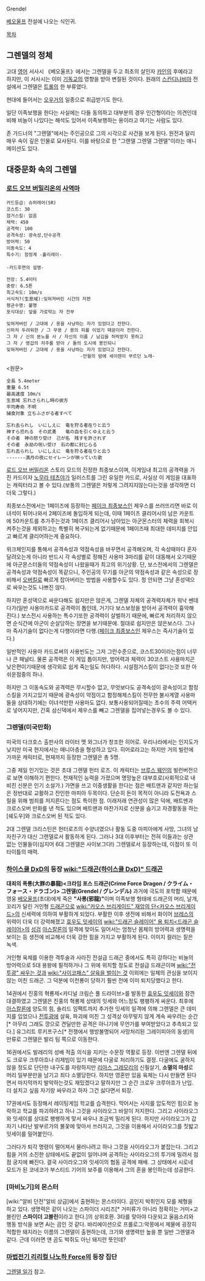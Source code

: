 Grendel

[[베오울프]] 전설에 나오는 식인귀.

[[목차]]

== 그렌델의 정체 ==
고대 [[영어]] 서사시 《베오울프》에서는 그렌델을 두고 최초의 살인자 [[카인]]의 후예라고 하지만, 이 서사시는 이미 [[기독교]]의 영향을 받아 변질된 것이다. 원래의 [[스칸디나비아]] 전설에서 그렌델은 [[트롤]]의 한 부류였다.

현대에 들어서는 [[오우거]]의 일종으로 취급받기도 한다.

일단 이족보행을 한다는 사실에는 다들 동의하고 대부분의 경우 인간형이라는 의견인데 비해 비늘이 나있다는 해석도 있어서 이족보행하는 용이라고 여기는 사람도 있다.

존 가드너의 "그렌델"에서는 주인공으로 그의 시각으로 사건을 보게 된다.  원전과 달리 매우 속이 깊은 인물로 묘사된다.  이를 바탕으로 한 "그렌델 그렌델 그렌델"이라는 애니메이션도 있다.

== 대중문화 속의 그렌델 ==
=== [[로드 오브 버밀리온]]의 [[사역마]] ===
 카드등급: 슈퍼레어(SR)
 코스트: 30
 점거스킬: 없음
 체력: 450
 공격력: 100
 공격속성: 광속성,단수공격
 방어력: 50
 이동속도: 4
 특수기: 함정계 -홀리레이-
 
 -카드후면의 설명-

 전장: 5.4미터
 중량: 6.5톤
 최고속도: 10m/s
 서식처?(生息域):잊혀져버린 시간의 저편
 평균수명: 불명
 포식대상: 앞을 가로막는 자 전부

 
 잊혀져버린 / 고대에 / 용을 사냥하는 자가 있었다고 전한다.
 신마저 두려워한 / 그 무용 / 용의 피를 이었기 때문이라 전한다.
 그 자 / 신의 분노를 사 / 자신의 이름 / 남김을 허락받지 못하고
 그 자 / 영겁의 저주를 받아 / 돌의 도시에 봉인되니
 잊혀져버린 / 고대에 / 용을 사냥하는 자가 있었다고 전한다.
                            -만월의 밤에 세이렌이 부르던 노래-


<원문>
 全長 5.4meter
 重量 6.5t
 最高速度 10m/s
 生息域 忘れさられし時の彼方
 平均寿命 不明
 捕食対象 立ちふさがる者すべて

 
 忘れ去られし　いにしえに　竜を狩る者在りと云う
 神すら恐れる　その武勇　　竜の血を引くゆえと云う
 その者　神の怒り受け　己が名　残すを許されず
 その者　永劫の呪い受け　石の都に封じらる
 忘れ去られし　いにしえに　竜を狩る者在りと云う
 -------満月の夜にセイレーンが唄っていた歌


[[로드 오브 버밀리온]] 스토리 모드의 진정한 최종보스이며, 이게임내 최고의 공격력을 가진 카드이자 [[노무라 테츠야]]가 일러스트를 그린 유일한 카드로, 사실상 이 게임을 대표하는 캐릭터라고 볼 수 있다.(보통의 그렌델은 저렇게 그려지지않는다는것을 생각하면 더더욱 그렇다.)

최종보스전에서는 1페이즈에 등장하는 [[페이크 최종보스]]인 제우스를 쓰러뜨리면 바로 이녀석이 튀어나와서 2페이즈에 돌입하게 되는데, 이때 1페이즈 클리어시의 남은 카운트에 50카운트를 추가주는것과 1페이즈 클리어시 남아있는 아군몬스터의 체력을 회복시켜주는것을 제외하고는 특별히 복구되는게 없기때문에 1페이즈때 최대한 데미지를 안입고 빠르게 클리어하는게 중요하다.

위크체인지를 통해서 공격속성과 약점속성을 바꾸면서 공격해오며, 각 속성때마다 혼자 달려오는게 아니라 반드시 각 속성별로 정해진 사용마 3마리를 같이 대동해서 오기때문에 아군몬스터들의 약점속성이 나왔을때가 최고의 위기상황. 단, 보스전에서의 그렌델은 공격속성과 약점속성이 똑같으니, 주인공의 무기를 아군의 약점속성과 같은 속성으로 장비해서 [[오버킬]]로 빠르게 잡아버리는 방법을 사용할수도 있다. 정 안되면 그냥 혼성덱으로 싸우는것도 나쁘진 않다.

하지만 혼성덱으로 싸운다해도 쉽지만은 않은게, 그렌델 자체의 공격력자체가 워낙 쎈데다가(일반 사용마카드로 공격력이 톱인데, 거기다 보스보정을 받아서 공격력이 흉악해진다.) 보스전시 사용하는 특수기또한 공격력이 살벌하기 때문에, 빠르게 처리하지 않으면 순식간에 아군이 순살당하는 장면을 보기때문에. 절대로 쉽지만은 않은보스다. 그나마 즉사기술이 없다는게 다행이라면 다행.([[페이크 최종보스]]인 제우스는 즉사기술이 있다.)

일반적인 사용마 카드로써의 사용빈도는 그저 그런수준으로, 코스트30이라는점이 너무나 큰 패널티. 물론 공격력은 이 게임 톱이지만, 방어력과 체력이 30코스트 사용마치곤 낮은편이기때문에 생각외로 쉽게 죽는일도 허다하다. 시설점거스킬이 없다는것 또한 아쉬운점중의 하나.

하지만 그 이동속도와 공격력은 무시할수 없고, 무엇보다도 공격속성이 광속성이고 함정스킬을 가지고있기 때문에 광속성이 약점이고 함정해제스킬이 전무한 불사계열 사용마들을 상대하기에는 이녀석만한 사용마도 없다. 보통사용되어질때는 초수의 주력 어택커로 넣어지지만, 간혹 삼신덱에서 제우스를 빼고 그렌델을 집어넣는경우도 볼 수 있다.

=== 그렌델(미국만화) ===
미국의 다크호스 출판사의 라이터 맷 와그너가 창조한 히어로. 우리나라에서는 인지도가 낮지만 미국 현지에서는 매니아층을 형성하고 있다. 히어로라고는 하지만 거의 빌런에 가까운 캐릭터로, 현재까지 등장한 그렌델은 총 5명.

그중 제일 인기있는 것은 초대 그렌델 헌터 로즈. 이 캐릭터는 [[브루스 웨인]]의 빌런버전으로 보면 이해하기 편한다. 천재적인 능력을 가졌으며 명망높은 대부호로(사회적으로 내비친 신분은 인기 소설가.) 가면을 쓰고 이중생활을 한다는 점은 배트맨과 같지만 하는일은 정반대로 교활하고 잔인한 마피아 두목이다. 단순히 돈이 목적이 아니라 도전욕과 스릴을 위해 범죄를 저지른다는 점도 특이한 점. 이래저래 연관성이 많은 덕에, 배트맨과 크로스오버 만화를 낸 적도 있으며 배트맨과 마찬가지로 신분을 숨기고 자경활동을 하는 [쉐도우]와 크로스오버 된 적도 있다.

2대 그렌델 크리스틴은 헌터로즈의 수양녀였으나 활동 도중 마피아에게 사망, 그녀의 남자친구가 대신 그렌델로서 활동하게 된다. 그러나 3대 이후부터는 전혀 이들과는 상관 없는 인물들이(심지어 6대 그렌델은 사이보그다!) 그렌델로서 등장하는데, 이점이 또 이 타이틀의 매력.
 
=== [[하이스쿨 DxD]]의 등장 [[wiki:"드래곤(하이스쿨 DxD)" 드래곤]] ===
'''대죄의 폭룡(大罪の暴龍)<크라임 포스 드래곤(Crime Force Dragon / クライム・フォース・ドラゴン)> 그렌델(Grendel / グレンデル)'''
과거에 극도의 포학함 때문에 영웅 [[베오울프]](초대)에게 죽은 '''"사룡(邪龍)"'''이며 이족보행 형태에 드래곤의 머리, 날개, 꼬리가 달린 거인형 [[드래곤]]으로 [[wiki:"카오스 브리게이드" 재앙의 단<카오스 브리게이드>]]의 신세력에 의하여 부활하게 되었다. 부활한 이후 생전에 비해서 화이어 [[브레스]]의 위력이 더욱 더 강력해졌고 [[효우도 잇세이]]의 [[wiki:"드래곤 슬레이어" 용 퇴치<드래곤 슬레이어>]]의 [[성검]] [[아스칼론]]의 일격에 맞아도 일어서는 엄청난 몸체의 방어력과 생명력을 보이는 등 생전에 비교해서 더욱 강한 힘을 가지고 부활하게 된다. 이미지 컬러는 짙은 녹색.

거인형 육체를 이용한 격투술과 사라진 전설급 드래곤 중에서도 특히 강하다는 비늘의 방어력으로 5대 용왕에 필적하거나 그 위에 위치할 정도로 전설급 드래곤이며 [[wiki:"전투광" 싸우는 것]]과 [[wiki:"사이코패스" 살육을 벌이는 것]] 이외에는 일체의 관심을 보이지 않는 미친 드래곤. 그 덕분에 이천룡이 당하기 훨씬 전에 이미 퇴치당했다고 한다. 

14권에서 진홍의 혁룡제<카디널 크림슨 풀 드라이브>를 발동한 [[효우도 잇세이]]와 잠깐 대결하였고 그렌델은 진홍의 혁룡제 상태의 잇세와 어느정도 팽팽하게 싸운다. 최후에 [[아스칼론]]에 양도의 힘, 솔리드 임팩트까지 추가한 잇세의 일격에 의해 그렌델은 큰 데미지를 입었으나 [[전투광]]에 살육, 파괴에 미친 그 성격상 아무렇지 않게 계속 싸우려는 순간[* 아무리 그래도 깡으로 견딜만한 공격은 아니기에 무언가를 부여받았다고 추측되고 있다.] 유그리트 루키프구스[* 전쟁에서 행방불명되어 사망처리된 그레이피아의 동생]의 만류로 그렌델은 발리 팀 쪽으로 이동한다.

16권에서도 발레리의 성배 적출 의식을 지키는 수문장 역활로 등장. 이번엔 그렌델 뒤에도 크로우 크루아흐나 리제빔이 있기 때문에 다굴로 처리하기도 결정. 다굴에도 굴하지 않을 정도로 단단한 내구도를 자랑하지만 [[리아스 그레모리]]의 신필살기, '''소멸의 마성'''로 머리 일부분만을 남기고 죄다 소멸당한다. 하지만 영혼만 있음 육체는 다시 만들면 된다면서 마지막까지 발악하는것도 재밌겠다고 말하지만 그 순간 크로우 크루아흐가 난입. 더 설치고 싶음 자기랑 싸우라고 하자 그건 싫다면서 퇴장. 

17권에서도 등장해서 레이팅게임 학교를 습격한다. 막어서는 사지를 압도적인 힘으로 농락하고 학교를 파괴하려고 하나 그것을 사이라오그 바알이 저지한다. 그리고 사이라오그와 잇세이를 상대로 팽팽하게 맞서 싸우나 조금씩 밀리게 된다. 하지만 사이라오그가 갑자기 나타난 발부르가의 불꽃에 맞아서 쓰러지고, 그것을 이용해서 사이라오그를 짓밟고 잇세이를 밀어붙인다.

그러다가 퇴각 명령이 떨어져서 물러나려고 하나 그것을 사이라오그가 붙잡는다. 그리고 힘을 거의 소진한 상태에서도 끝없이 일어나며 공격하는 사이라오그의 투기에 밀려서 점점 궁지에 빠진다. 결국 사이라오그와 잇세이의 협동 공격에 패배. 그 상태에서 시로네 모드가 된 코네코가 부스티드 기어의 보주를 이용해서 그의 혼을 봉인하는데 성공한다. 


=== [마비노기]의 몬스터 ===
[wiki:"알비 던전"알비 상급]에서 출현하는 몬스터이다. 곰인지 박쥐인지 모를 체형을 하고 있다. 생명력은 같이 나오는 스파이더 시리즈[* 거미류가 아니라 정확히는 거미+고블린인 '''스파이더 고블린'''이라고 한다.]의 상위호환. 3타를 맞아야 다운되고 울음소리와 행동 방식을 보면 Ai는 곰인 것 같다. 
바리에이션으로 프롤로그:악몽에서 제물에 굉장히 적합한 돼지라는 이름의 그렌델이 출현하는데, 크기와 생명력만 높을 뿐 일반 그렌델과 같다. 근데 이러면 얜 곰도 박쥐도 아닌 돼지란 뜻인데?

=== [[마법전기 리리컬 나노하 Force]]의 등장 집단 ===
[[그렌델 일가]] 참고.
